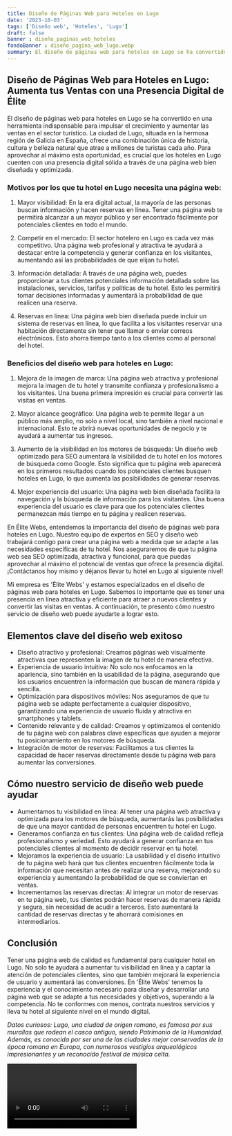 ```yaml
---
title: Diseño de Páginas Web para Hoteles en Lugo
date: '2023-10-03'
tags: ['Diseño web', 'Hoteles', 'Lugo']
draft: false
banner : diseño_paginas_web_hoteles
fondoBanner : diseño_pagina_web_lugo.webp
summary: El diseño de páginas web para hoteles en Lugo se ha convertido en una herramienta indispensable para impulsar el crecimiento y aumentar las ventas en el sector turístico. La ciudad de Lugo, situada en la hermosa región de Galicia en España, ofrece una combinación única de historia, cultura y belleza natural que atrae a millones de turistas cada año. Para aprovechar al máximo esta oportunidad, es crucial que los hoteles en Lugo cuenten con una presencia digital sólida a través de una página web bien diseñada y optimizada.
---
```


## Diseño de Páginas Web para Hoteles en Lugo: Aumenta tus Ventas con una Presencia Digital de Élite

El diseño de páginas web para hoteles en Lugo se ha convertido en una herramienta indispensable para impulsar el crecimiento y aumentar las ventas en el sector turístico. La ciudad de Lugo, situada en la hermosa región de Galicia en España, ofrece una combinación única de historia, cultura y belleza natural que atrae a millones de turistas cada año. Para aprovechar al máximo esta oportunidad, es crucial que los hoteles en Lugo cuenten con una presencia digital sólida a través de una página web bien diseñada y optimizada.

### Motivos por los que tu hotel en Lugo necesita una página web:

1. Mayor visibilidad: En la era digital actual, la mayoría de las personas buscan información y hacen reservas en línea. Tener una página web te permitirá alcanzar a un mayor público y ser encontrado fácilmente por potenciales clientes en todo el mundo.

2. Competir en el mercado: El sector hotelero en Lugo es cada vez más competitivo. Una página web profesional y atractiva te ayudará a destacar entre la competencia y generar confianza en los visitantes, aumentando así las probabilidades de que elijan tu hotel.

3. Información detallada: A través de una página web, puedes proporcionar a tus clientes potenciales información detallada sobre las instalaciones, servicios, tarifas y políticas de tu hotel. Esto les permitirá tomar decisiones informadas y aumentará la probabilidad de que realicen una reserva.

4. Reservas en línea: Una página web bien diseñada puede incluir un sistema de reservas en línea, lo que facilita a los visitantes reservar una habitación directamente sin tener que llamar o enviar correos electrónicos. Esto ahorra tiempo tanto a los clientes como al personal del hotel.

### Beneficios del diseño web para hoteles en Lugo:

1. Mejora de la imagen de marca: Una página web atractiva y profesional mejora la imagen de tu hotel y transmite confianza y profesionalismo a los visitantes. Una buena primera impresión es crucial para convertir las visitas en ventas.

2. Mayor alcance geográfico: Una página web te permite llegar a un público más amplio, no solo a nivel local, sino también a nivel nacional e internacional. Esto te abrirá nuevas oportunidades de negocio y te ayudará a aumentar tus ingresos.

3. Aumento de la visibilidad en los motores de búsqueda: Un diseño web optimizado para SEO aumentará la visibilidad de tu hotel en los motores de búsqueda como Google. Esto significa que tu página web aparecerá en los primeros resultados cuando los potenciales clientes busquen hoteles en Lugo, lo que aumenta las posibilidades de generar reservas.

4. Mejor experiencia del usuario: Una página web bien diseñada facilita la navegación y la búsqueda de información para los visitantes. Una buena experiencia del usuario es clave para que los potenciales clientes permanezcan más tiempo en tu página y realicen reservas.

En Élite Webs, entendemos la importancia del diseño de páginas web para hoteles en Lugo. Nuestro equipo de expertos en SEO y diseño web trabajará contigo para crear una página web a medida que se adapte a las necesidades específicas de tu hotel. Nos aseguraremos de que tu página web sea SEO optimizada, atractiva y funcional, para que puedas aprovechar al máximo el potencial de ventas que ofrece la presencia digital. ¡Contáctanos hoy mismo y déjanos llevar tu hotel en Lugo al siguiente nivel!

<GifSeo />

<Cta />

Mi empresa es 'Élite Webs' y estamos especializados en el diseño de páginas web para hoteles en Lugo. Sabemos lo importante que es tener una presencia en línea atractiva y eficiente para atraer a nuevos clientes y convertir las visitas en ventas. A continuación, te presento cómo nuestro servicio de diseño web puede ayudarte a lograr esto.

## Elementos clave del diseño web exitoso

- Diseño atractivo y profesional: Creamos páginas web visualmente atractivas que representen la imagen de tu hotel de manera efectiva.
- Experiencia de usuario intuitiva: No solo nos enfocamos en la apariencia, sino también en la usabilidad de la página, asegurando que los usuarios encuentren la información que buscan de manera rápida y sencilla.
- Optimización para dispositivos móviles: Nos aseguramos de que tu página web se adapte perfectamente a cualquier dispositivo, garantizando una experiencia de usuario fluida y atractiva en smartphones y tablets.
- Contenido relevante y de calidad: Creamos y optimizamos el contenido de tu página web con palabras clave específicas que ayuden a mejorar tu posicionamiento en los motores de búsqueda.
- Integración de motor de reservas: Facilitamos a tus clientes la capacidad de hacer reservas directamente desde tu página web para aumentar las conversiones.

## Cómo nuestro servicio de diseño web puede ayudar

- Aumentamos tu visibilidad en línea: Al tener una página web atractiva y optimizada para los motores de búsqueda, aumentarás las posibilidades de que una mayor cantidad de personas encuentren tu hotel en Lugo.
- Generamos confianza en tus clientes: Una página web de calidad refleja profesionalismo y seriedad. Esto ayudará a generar confianza en tus potenciales clientes al momento de decidir reservar en tu hotel.
- Mejoramos la experiencia de usuario: La usabilidad y el diseño intuitivo de tu página web hará que tus clientes encuentren fácilmente toda la información que necesitan antes de realizar una reserva, mejorando su experiencia y aumentando la probabilidad de que se conviertan en ventas.
- Incrementamos las reservas directas: Al integrar un motor de reservas en tu página web, tus clientes podrán hacer reservas de manera rápida y segura, sin necesidad de acudir a terceros. Esto aumentará la cantidad de reservas directas y te ahorrará comisiones en intermediarios.

## Conclusión

Tener una página web de calidad es fundamental para cualquier hotel en Lugo. No solo te ayudará a aumentar tu visibilidad en línea y a captar la atención de potenciales clientes, sino que también mejorará la experiencia de usuario y aumentará las conversiones. En 'Élite Webs' tenemos la experiencia y el conocimiento necesario para diseñar y desarrollar una página web que se adapte a tus necesidades y objetivos, superando a la competencia. No te conformes con menos, contrata nuestros servicios y lleva tu hotel al siguiente nivel en el mundo digital.

*Datos curiosos: Lugo, una ciudad de origen romano, es famosa por sus murallas que rodean el casco antiguo, siendo Patrimonio de la Humanidad. Además, es conocida por ser una de las ciudades mejor conservadas de la época romana en Europa, con numerosos vestigios arqueológicos impresionantes y un reconocido festival de música celta.*

<Video />

<CtaBot job='Hoteles' city='Lugo'/>

<Gmaps query='Lugo+españa+maps' />